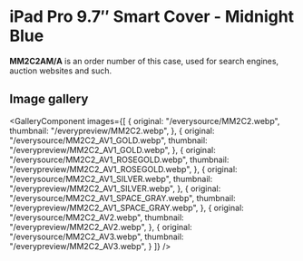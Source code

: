 
# iPad Pro 9.7″ Smart Cover - Midnight Blue

<Callout type='info' emoji='👉🏻'>**MM2C2AM/A** is an order number of this case, used for search engines, auction websites and such.</Callout>

## Image gallery

<GalleryComponent
    images={[
      {
        original: "/everysource/MM2C2.webp",
        thumbnail: "/everypreview/MM2C2.webp",
      },
      {
        original: "/everysource/MM2C2_AV1_GOLD.webp",
        thumbnail: "/everypreview/MM2C2_AV1_GOLD.webp",
      },
      {
        original: "/everysource/MM2C2_AV1_ROSEGOLD.webp",
        thumbnail: "/everypreview/MM2C2_AV1_ROSEGOLD.webp",
      },
      {
        original: "/everysource/MM2C2_AV1_SILVER.webp",
        thumbnail: "/everypreview/MM2C2_AV1_SILVER.webp",
      },
      {
        original: "/everysource/MM2C2_AV1_SPACE_GRAY.webp",
        thumbnail: "/everypreview/MM2C2_AV1_SPACE_GRAY.webp",
      },
      {
        original: "/everysource/MM2C2_AV2.webp",
        thumbnail: "/everypreview/MM2C2_AV2.webp",
      },
      {
        original: "/everysource/MM2C2_AV3.webp",
        thumbnail: "/everypreview/MM2C2_AV3.webp",
      }
    ]}
  />

